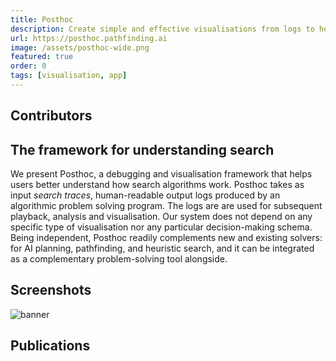 ```yaml
---
title: Posthoc
description: Create simple and effective visualisations from logs to help you understand search
url: https://posthoc.pathfinding.ai
image: /assets/posthoc-wide.png
featured: true
order: 0
tags: [visualisation, app]
---
```



## Contributors

<Grid class="not-prose my-4 gap-8" width={200}>
  <Member id="current/kzheng" />
  <Member id="current/dharabor" />
  <MemberCard
    member={{
      title: "Michael Wybrow",
      role: "Associate Professor",
      affiliation: "Monash University",
      image:
        "https://research.monash.edu/files-asset/248360374/profile+photo?w=160&f=webp",
    }}
  />
</Grid>

## The framework for understanding search

We present Posthoc, a debugging and visualisation framework
that helps users better understand how search algorithms work. Posthoc
takes as input _search traces_, human-readable output logs produced
by an algorithmic problem solving program. The logs are are used for
subsequent playback, analysis and visualisation.
Our system does not depend on any specific type of
visualisation nor any particular decision-making schema. Being independent,
Posthoc readily complements new and existing solvers: for AI planning,
pathfinding, and heuristic search, and it can be integrated as a complementary
problem-solving tool alongside.

## Screenshots

![banner](/assets/posthoc-wide.png)

## Publications

<Cite source="zheng2024posthoc" variant="block" />
